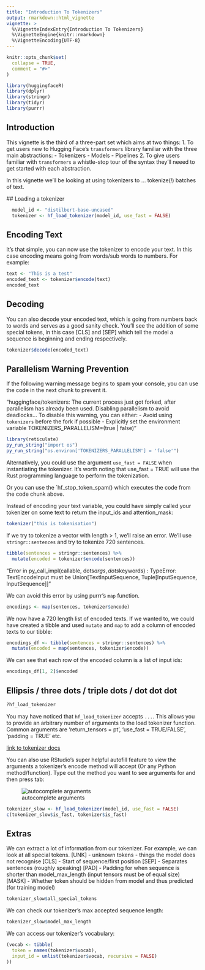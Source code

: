 ```yaml
---
title: "Introduction To Tokenizers"
output: rmarkdown::html_vignette
vignette: >
  %\VignetteIndexEntry{Introduction To Tokenizers}
  %\VignetteEngine{knitr::rmarkdown}
  %\VignetteEncoding{UTF-8}
---
```


```r
knitr::opts_chunk$set(
  collapse = TRUE,
  comment = "#>"
)
```

```r
library(huggingfaceR)
library(dplyr)
library(stringr)
library(tidyr)
library(purrr)
```



## Introduction

This vignette is the third of a three-part set which aims at two things: 
1. To get users new to Hugging Face's `transformers` library familiar with the three main abstractions:
  - Tokenizers
  - Models
  - Pipelines
2. To give users familiar with `transformers` a whistle-stop tour of the syntax they'll neeed to get started with each abstraction.

In this vignette we'll be looking at using tokenizers to ... tokenize(!) batches of text.

\## Loading a tokenizer

```r
  model_id <- "distilbert-base-uncased"
  tokenizer <- hf_load_tokenizer(model_id, use_fast = FALSE)
```

## Encoding Text

It's that simple, you can now use the tokenizer to encode your text. In this case encoding means going from words/sub words to numbers. For example:

```r
text <- "This is a test"
encoded_text <- tokenizer$encode(text)
encoded_text

```

## Decoding

You can also decode your encoded text, which is going from numbers back to words and serves as a good sanity check. You'll see the addition of some special tokens, in this case [CLS] and [SEP] which tell the model a sequence is beginning and ending respectively.

```r
tokenizer$decode(encoded_text)
```

## Parallelism Warning Prevention

If the following warning message begins to spam your console, you can use the code in the next chunk to prevent it.

"huggingface/tokenizers: The current process just got forked, after parallelism has already been used. Disabling parallelism to avoid deadlocks... To disable this warning, you can either: - Avoid using `tokenizers` before the fork if possible - Explicitly set the environment variable TOKENIZERS_PARALLELISM=(true \| false)"

```r
library(reticulate)
py_run_string("import os")
py_run_string("os.environ['TOKENIZERS_PARALLELISM'] = 'false'")
```

Alternatively, you could use the argument `use_fast = FALSE` when instantiating the tokenizer. It's worth noting that use_fast = TRUE will use the Rust programming language to perform the tokenization. 

Or you can use the `hf_stop_token_spam() which executes the code from the code chunk above.

Instead of encoding your text variable, you could have simply called your tokenizer on some text to return the input_ids and attention_mask:

```r
tokenizer("this is tokenisation")
```

If we try to tokenize a vector with length \> 1, we'll raise an error. We'll use `stringr::sentences` and try to tokenize 720 sentences.

```r
tibble(sentences = stringr::sentences) %>%
  mutate(encoded = tokenizer$encode(sentences))
```

"Error in py_call_impl(callable, dots$args, dots$keywords) : TypeError: TextEncodeInput must be Union[TextInputSequence, Tuple[InputSequence, InputSequence]]"

We can avoid this error by using purrr's `map` function.

```r
encodings <- map(sentences, tokenizer$encode)
```


We now have a 720 length list of encoded texts. If we wanted to, we could have created a tibble and used `mutate` and `map` to add a column of encoded texts to our tibble:

```r
encodings_df <- tibble(sentences = stringr::sentences) %>%
  mutate(encoded = map(sentences, tokenizer$encode))
```

We can see that each row of the encoded column is a list of input ids:

```r
encodings_df[1, 2]$encoded
```

## Ellipsis / three dots / triple dots / dot dot dot

```r
?hf_load_tokenizer
```

You may have noticed that `hf_load_tokenizer` accepts `...`. This allows you to provide an arbitrary number of arguments to the load tokenizer function. Common arguments are 'return_tensors = pt', 'use_fast = TRUE/FALSE', 'padding = TRUE' etc.

[link to tokenizer docs](https://huggingface.co/docs/transformers/main_classes/tokenizer)

You can also use RStudio's super helpful autofill feature to view the arguments a tokenizer's encode method will accept (Or any Python method/function). Type out the method you want to see arguments for and then press tab:

![autocomplete arguments](images/rstudio_autocomplete.png)

```r
tokenizer_slow <- hf_load_tokenizer(model_id, use_fast = FALSE)
c(tokenizer_slow$is_fast, tokenizer$is_fast)
```

## Extras

We can extract a lot of information from our tokenizer. For example, we can look at all special tokens.
[UNK] - unknown tokens - things the model does not recognise
[CLS] - Start of sequence/first position
[SEP] - Separates sentences (roughly speaking)
[PAD] - Padding for when sequence is shorter than model_max_length (input tensors must be of equal size)
[MASK] - Whether token should be hidden from model and thus predicted (for training model)

```r
tokenizer_slow$all_special_tokens
```

We can check our tokenizer's max accepted sequence length:
```r
tokenizer_slow$model_max_length
```

We can access our tokenizer's vocabulary:
```r
(vocab <- tibble(
  token = names(tokenizer$vocab),
  input_id = unlist(tokenizer$vocab, recursive = FALSE)
))

```

